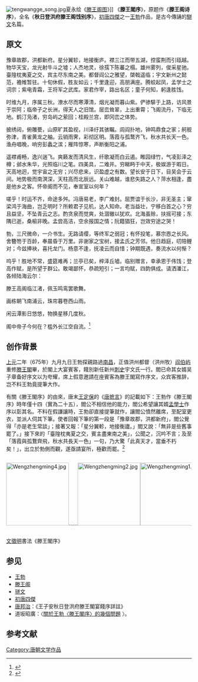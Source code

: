 [[File:tengwangge_song.jpg|thumb]]夏永绘《[[滕王阁图|滕王阁图]]》]]
《'''滕王閣序'''》，原题作《'''滕王阁诗序'''》，全名《'''秋日登洪府滕王阁饯别序'''》，[[初唐四傑|初唐四傑]]之一[[王勃|王勃]]作品，是古今傳誦的[[駢文|駢文]]名篇。

==原文==
{{Wikisource|滕王閣序}}
豫章故郡{{notetag|也有史料记载为'''南昌故郡'''<ref name=":1"/><ref>{{Cite  book|location=北宋|author=苏轼|title=《滕王阁序》抄本}}</ref>，而也有的为南昌豫章兼备。<ref>{{Cite book|title=《文苑英华》宋刻版影印|author=李昉、扈蒙、宋白、徐铉|location=北宋}}</ref>}}，洪都新府。星分翼轸，地接衡庐。襟三江而带五湖，控蛮荆而引瓯越。物华天宝，龙光射牛斗之墟；人杰地灵，徐孺下陈蕃之榻。雄州雾列，俊采星驰。臺隍枕夷夏之交，宾主尽东南之美。都督阎公之雅望，棨戟遥临；宇文新州之懿范，襜帷暂驻。十旬休假，胜友如云；千里逢迎，高朋满座。腾蛟起凤，孟学士之词宗；紫电青霜，王将军之武库{{notetag|紫电青霜亦为两把剑，其中青霜，又名清霜，故古诗句中也有两个版本。}}。家君作宰，路出名区；童子何知，躬逢胜饯。

时维九月，序属三秋。潦水尽而寒潭清，烟光凝而暮山紫。俨骖騑于上路，访风景于崇阿；临帝子之长洲，得天人之旧馆。层峦耸翠{{notetag|亦有“层台”之版本。}}，上出重霄；飞阁流丹{{notetag|亦有“飞阁翔丹”之版本。}}，下临无地。鹤汀凫渚，穷岛屿之萦回；桂殿兰宫，即冈峦之体势{{notetag|亦有“列冈”之版本}}。

披绣闼，俯雕甍，山原旷其盈视，川泽纡其骇瞩。闾阎扑地，钟鸣鼎食之家；舸舰弥津{{notetag|亦有“弥津”之版本。}}，青雀黄龙之舳{{notetag|[[通假字|通]]：“舳”。}}。云销雨霁，彩彻区明{{notetag|亦有“虹销雨霁，彩彻云衢”之版本}}。落霞与孤鹜齐飞，秋水共长天一色{{notetag|“落霞与孤鹜齐飞，秋水共长天一色”之句为唐写本单独有。}}。渔舟唱晚，响穷彭蠡之滨；雁阵惊寒，声断衡阳之浦。

遥襟甫畅{{notetag|亦有“遥吟俯畅”之版本。}}，逸兴遄飞。爽籁发而清风生，纤歌凝而白云遏。睢园绿竹，气凌彭泽之樽；邺水朱华，光照临川之笔。四美具，二难并。穷睇眄于中天，极娱游于暇日。天高地迥，觉宇宙之无穷；兴尽悲来，识盈虚之有数。望长安于日下，目吴会于云间。地势极而南溟深，天柱高而北辰远。关山难越，谁悲失路之人？萍水相逢，盡是他乡之客。怀帝阍而不见，奉宣室以何年？

嗟乎！时运不齐，命途多舛。冯唐易老，李广难封。屈贾谊于长沙，非无圣主；窜梁鸿于海曲，岂乏明时？所赖君子见机{{notetag|见机亦有“安贫”之版本}}，达人知命。老当益壮，宁移白首之心？穷且益坚，不坠青云之志。酌贪泉而觉爽，处涸辙以犹欢{{notetag|亦有“而相欢”之版本。}}。北海虽赊，扶摇可接；东隅已逝，桑榆非晚。孟尝高洁，空余报国之情；阮籍猖狂，岂效穷途之哭！

勃，三尺微命，一介书生。无路请缨，等终军之弱冠；有怀投笔，慕宗悫之长风。舍簪笏于百龄，奉晨昏于万里。非谢家之宝树，接孟氏之芳邻。他日趋庭，叨陪鲤对；今兹捧袂，喜托龙门。杨意不逢，抚凌云而自惜；钟期既遇，奏流水以何惭？

呜乎！胜地不常，盛筵难再；兰亭已矣，梓泽丘墟。临别赠言，幸承恩于伟饯；登高作赋，是所望于群公。敢竭鄙怀，恭疏短引；一言均赋，四韵俱成。请洒潘江，各倾陆海云尔：

滕王高阁临江渚，佩玉鸣鸾罢歌舞。

画栋朝飞南浦云，珠帘暮卷西山雨。

闲云潭影日悠悠，物换星移几度秋。

阁中帝子今何在？槛外长江空自流。<ref>{{Cite book|title=唐写本《王勃诗序》|author=[[奈良正仓院|奈良正仓院]]|location=日本[[慶雲_(日本)|庆云]]四年}}</ref>

== 创作背景 ==
[[上元_(唐高宗)|上元]]二年（675年）九月九日王勃探親路過[[南昌|南昌]]，正值洪州都督（洪州牧）[[阎伯屿|阎伯屿]]重修[[滕王閣|滕王閣]]畢，於閣上大宴賓客，餞別新任新州[[刺史|刺史]]宇文氏一行。閻已命其女婿吴子章备好序文以为夸耀，席上假意邀請在座賓客為滕王閣寫作序文，众宾客推辞，岂不料王勃竟提筆大作。

有關《滕王閣序》的由來，唐末[[王定保|王定保]]的《[[唐摭言|唐摭言]]》的記載如下：王勃作《滕王閣序》時年僅十四（實為二十五），閻公不相信他的能力，閻公希望讓其婿[[孟學士|孟學士]]作序以彰其名。不料在假謙讓時，王勃卻直接提筆就作，讓閻公憤然離席，至配室更衣，並派人伺其下筆。使者回報下筆的第一段是「豫章故郡，洪都新府」，閻公覺得「亦是老生常談」；接著又報：「星分翼軫，地接衡廬。」閻又說：「無非是些舊事罷了。」接下來的「臺隍枕夷夏之交，賓主盡東南之美」，公聞之，沉吟不言；及至「落霞與孤鶩齊飛，秋水共長天一色」一句，乃大驚「此真天才，當垂不朽矣！」，出立於勃側而觀，遂亟請宴所，極歡而罷。{{notetag|原文：时年十四。都督阎公不之信，勃虽在座，而阎公意属子婿孟学士者为之，已宿构矣。及以纸笔巡让宾客，勃不辞让。公大怒，拂衣而起；专令人伺其下笔。第一报云：“豫章故郡，洪都新府；”公曰：“亦是老先生常谈！”又报云：“星分翼轸，地接衡庐。”公闻之，沉吟不言。又云：“落霞与孤鹜齐飞，秋水共长天一色。”公矍然而起。}}<ref name=":1">{{Cite wikisource|author=王定保|title=唐摭言|site=唐朝|chapter=卷五#以其人不稱才試而後驚|wslanguage=zh}}</ref>

<div class="thumbinner" style="width: fit-content; max-width: 100%; margin: auto;">
<div style="white-space:nowrap; overflow-x: auto;">[[File:Wengzhengming4.jpg|x170px]]……[[File:Wengzhengming2.jpg|x170px]][[File:Wengzhengming1.jpg|x170px]]</div>
<div>[[文徵明|文徵明]]書法《滕王閣序》</div>
</div>

==参见==
{{Wikisource|滕王閣序}}
*[[王勃|王勃]]
*[[滕王阁|滕王阁]]
*[[骈文|骈文]]
*[[初唐四傑|初唐四傑]]
* [[唐邦治|唐邦治]]：《王子安秋日登洪府滕王閣宴餞序詳註》
*道坂昭廣：〈[http://www.cl.nthu.edu.tw/ezfiles/278/1278/attach/58/pta_17053_1250834_98726.pdf 關於王勃〈滕王閣序〉的幾個問題] {{Wayback|url=http://www.cl.nthu.edu.tw/ezfiles/278/1278/attach/58/pta_17053_1250834_98726.pdf |date=20171013173023 }}〉。

==参考文献==
{{Reflist}}
{{noteFoot}}

[[Category:唐朝文学作品|Category:唐朝文学作品]]